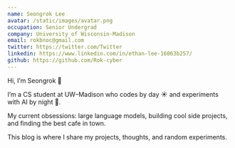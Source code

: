 ```yaml
---
name: Seongrok Lee
avatar: /static/images/avatar.png
occupation: Senior Undergrad
company: University of Wisconsin-Madison
email: rokbnoc@gmail.com
twitter: https://twitter.com/Twitter
linkedin: https://www.linkedin.com/in/ethan-lee-16063b257/
github: https://github.com/Rok-cyber
---
```


Hi, I’m Seongrok 👋

I’m a CS student at UW–Madison who codes by day ☀️ and experiments with AI by night 🌙.

My current obsessions: large language models, building cool side projects, and finding the best cafe in town.

This blog is where I share my projects, thoughts, and random experiments.
